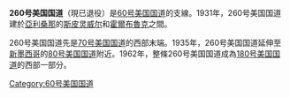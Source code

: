 {{merge to|180号美国国道|time=2019-05-02T08:26:13+00:00}}
'''260号美国国道'''（現已退役）是[[60号美国国道|60号美国国道]]的支線。1931年，260号美国国道建於[[亞利桑那|亞利桑那]]的[[斯皮灵威尔_(亚利桑那州)|斯皮灵威尔]]和[[霍尔布鲁克_(亚利桑那州)|霍爾布魯克]]之間。

260号美国国道先是[[70号美国国道|70号美国国道]]的西部末端。1935年，260号美国国道延伸至[[新墨西哥|新墨西哥]]的[[80号美国国道|80号美国国道]]附近。1962年，整條260号美国国道成為[[180号美国国道|180号美国国道]]的西部一部分。

{{交通小作品}}

{{US 60}}
[[Category:60号美国国道|Category:60号美国国道]]